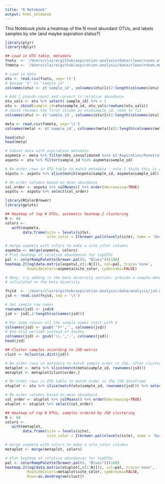 ```yaml
---
title: "R Notebook"
output: html_notebook
---
```


This Notebook plots a heatmap of the N most abundant OTUs, and labels samples by site 
(and maybe aspiration status?)

```r
library(plyr)
library(dplyr)
```


```r
## Load in OTU table, metadata
fnotu  <- '/Users/claire/github/aspiration-analysis/data/clean/rosen.otu_table.counts.clean'
fnmeta <- '/Users/claire/github/aspiration-analysis/data/clean/rosen.metadata.clean'

# Load in data
otu <- read.csv(fnotu, sep='\t')
# Rename "X" to "sample_id"
colnames(otu) <- c('sample_id', colnames(otu)[c(2:length(colnames(otu)))])

# Add 1 pseudo-count and convert to relative abundance
otu_vals <- otu %>% select(-sample_id) %>% + 1
otu <- cbind(sample_id=otu$sample_id, otu_vals/rowSums(otu_vals))
# cbind renames the first column as otu$sample_id, need to fix
colnames(otu) <- c('sample_id', colnames(otu)[c(2:length(colnames(otu)))])

meta <- read.csv(fnmeta, sep='\t')
colnames(meta) <- c('sample_id', colnames(meta)[c(2:length(colnames(meta)))])

head(otu)
head(meta)
```

```r
# Subset data with aspiration metadata
aspmeta <- meta %>% filter(mbs_consolidated %in% c('Aspiration/Penetration', 'Normal'))
aspotu <- otu %>% filter(sample_id %in% aspmeta$sample_id)

# Re-order rows in OTU table to match metadata - note I think this is already in the right order
aspotu <- aspotu %>% slice(match(aspotu$sample_id, aspmeta$sample_id)) %>% select(-sample_id)

# Re-order columns based on mean abundance
col_order <- aspotu %>% colMeans() %>% order(decreasing=TRUE)
aspotu <- aspotu %>% select(col_order)
```

```r
library(RColorBrewer)
library(gplots)

## Heatmap of top N OTUs, automatic heatmap.2 clustering
N <- 80
colors <-
   with(aspmeta,
        data.frame(site = levels(site),
                   site_color = I(brewer.pal(nlevels(site), name = 'Dark2'))))

# merge aspmeta with colors to make a site_color columns
aspmeta <- merge(aspmeta, colors)
# Plot heatmap of relative abundances for topOTUs
pal <- colorRampPalette(brewer.pal(9, "Blues"))(100)
heatmap.2(log(data.matrix(aspotu[,c(1:N)])), col=pal, trace='none',
          RowSideColors=aspmeta$site_color, symbreaks=FALSE)

```

```r
# Okay, try adding in the beta diversity section: provide a sample-dendrogram
# calculated on the beta diversity

fnjsd  <- '/Users/claire/github/aspiration-analysis/data/analysis/jsd.wide.txt'
jsd <- read.csv(fnjsd, sep = '\t')

# Set sample row names
rownames(jsd) <- jsd$X
jsd <- jsd[,2:length(colnames(jsd))]

# For some reason all the sample names start with X
colnames(jsd) <- gsub('^X*','', colnames(jsd))
# And also periods instead of dashes
colnames(jsd) <- gsub('\\.','-', colnames(jsd))
head(jsd)
```

```r
## Cluster samples according to JSD matrix
clust <- hclust(as.dist(jsd))
```

```r
# Re-order rows in metadata to match sample order in JSD, after clustering 
metaplot <- meta %>% slice(match(meta$sample_id, rownames(jsd)))
metaplot <- metaplot[clust$order,]

# Re-order rows in OTU table to match order in the JSD dataframe
otuplot <- otu %>% slice(match(otu$sample_id, rownames(jsd))) %>% select(-sample_id)

# Re-order columns based on mean abundance
col_order <- otuplot %>% colMeans() %>% order(decreasing=TRUE)
otuplot <- otuplot %>% select(col_order)
```


```r
## Heatmap of top N OTUs, samples ordered by JSD clustering
N <- 80
colors <-
   with(metaplot,
        data.frame(site = levels(site),
                   site_color = I(brewer.pal(nlevels(site), name = 'Dark2'))))

# merge aspmeta with colors to make a site_color columns
metaplot <- merge(metaplot, colors)

# Plot heatmap of relative abundances for topOTUs
pal <- colorRampPalette(brewer.pal(9, "Blues"))(100)
heatmap.2(log(data.matrix(otuplot[,c(1:N)])), col=pal, trace='none',
          RowSideColors=metaplot$site_color, symbreaks=FALSE,
          Rowv=as.dendrogram(clust))

```

